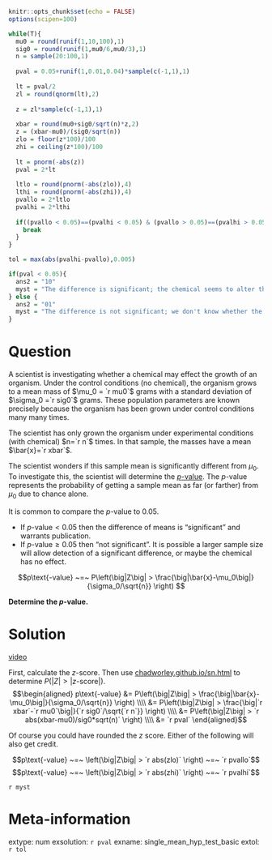 ```r
knitr::opts_chunk$set(echo = FALSE)
options(scipen=100)

while(T){
  mu0 = round(runif(1,10,100),1)
  sig0 = round(runif(1,mu0/6,mu0/3),1)
  n = sample(20:100,1)
  
  pval = 0.05+runif(1,0.01,0.04)*sample(c(-1,1),1)
  
  lt = pval/2
  zl = round(qnorm(lt),2)
  
  z = zl*sample(c(-1,1),1)
  
  xbar = round(mu0+sig0/sqrt(n)*z,2)
  z = (xbar-mu0)/(sig0/sqrt(n))
  zlo = floor(z*100)/100
  zhi = ceiling(z*100)/100
  
  lt = pnorm(-abs(z))
  pval = 2*lt
  
  ltlo = round(pnorm(-abs(zlo)),4)
  lthi = round(pnorm(-abs(zhi)),4)
  pvallo = 2*ltlo
  pvalhi = 2*lthi
  
  if((pvallo < 0.05)==(pvalhi < 0.05) & (pvallo > 0.05)==(pvalhi > 0.05)){
    break
  }
}

tol = max(abs(pvalhi-pvallo),0.005)

if(pval < 0.05){
  ans2 = "10"
  myst = "The difference is significant; the chemical seems to alter the growth of the organism."
} else {
  ans2 = "01"
  myst = "The difference is not significant; we don't know whether the chemical alters the growth of the organism."
}
```

Question
========

A scientist is investigating whether a chemical may effect the growth of an organism. Under the control conditions (no chemical), the organism grows to a mean mass of $\mu_0 = `r mu0`$ grams with a standard deviation of $\sigma_0 =`r sig0`$ grams. These population parameters are known precisely because the organism has been grown under control conditions many many times.

The scientist has only grown the organism under experimental conditions (with chemical) $n=`r n`$ times. In that sample, the masses have a mean $\bar{x}=`r xbar`$.

The scientist wonders if this sample mean is significantly different from $\mu_0$. To investigate this, the scientist will determine the [$p$-value](https://en.wikipedia.org/wiki/P-value){target="blank"}. The $p$-value represents the probability of getting a sample mean as far (or farther) from $\mu_0$ due to chance alone.

It is common to compare the $p$-value to 0.05.

* If $p\text{-value} < 0.05$ then the difference of means is "significant" and warrants publication.
* If $p\text{-value} \ge 0.05$ then "not significant". It is possible a larger sample size will allow detection of a significant difference, or maybe the chemical has no effect.


$$p\text{-value} ~=~ P\left(\big|Z\big| > \frac{\big|\bar{x}-\mu_0\big|}{\sigma_0/\sqrt{n}} \right) $$

**Determine the $p$-value.**

Solution
========

[video](https://vimeo.com/531952635){target="_blank"}

First, calculate the $z$-score. Then use [chadworley.github.io/sn.html](https://chadworley.github.io/sn.html){target="_blank"} to determine $P(|Z|>|z\text{-score}|)$.
$$\begin{aligned}
p\text{-value} &= P\left(\big|Z\big| > \frac{\big|\bar{x}-\mu_0\big|}{\sigma_0/\sqrt{n}} \right) \\\\
&= P\left(\big|Z\big| > \frac{\big|`r xbar`-`r mu0`\big|}{`r sig0`/\sqrt{`r n`}} \right) \\\\
&= P\left(\big|Z\big| > `r abs(xbar-mu0)/sig0*sqrt(n)` \right) \\\\
&= `r pval`
\end{aligned}$$

Of course you could have rounded the $z$ score. Either of the following will also get credit.

$$p\text{-value} ~=~ \left(\big|Z\big| > `r abs(zlo)` \right) ~=~ `r pvallo`$$
$$p\text{-value} ~=~ \left(\big|Z\big| > `r abs(zhi)` \right) ~=~ `r pvalhi`$$

`r myst`


Meta-information
================
extype: num
exsolution: `r pval`
exname: single_mean_hyp_test_basic
extol: `r tol`
